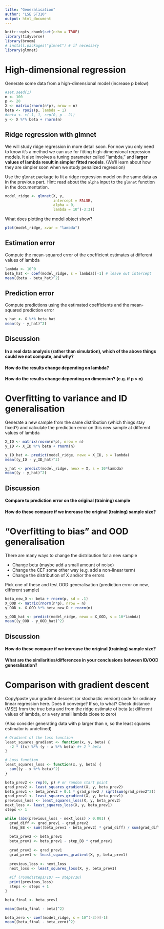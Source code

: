 ```yaml
---
title: "Generalisation"
author: "LSE ST310"
output: html_document
---
```


```r
knitr::opts_chunk$set(echo = TRUE)
library(tidyverse)
library(broom)
# install.packages("glmnet") # if necessary
library(glmnet)
```

# High-dimensional regression

Generate some data from a high-dimensional model (increase p below)

```r
#set.seed(1)
n <- 100
p <- 20
X <- matrix(rnorm(n*p), nrow = n)
beta <- rpois(p, lambda = 1)
#beta <- c(-1, 1, rep(0, p - 2))
y <- X %*% beta + rnorm(n)
```

## Ridge regression with glmnet

We will study ridge regression in more detail soon. For now you only need to know it's a method we can use for fitting high-dimensional regression models. It also involves a tuning parameter called "lambda," and **larger values of lambda result in simpler fitted models**. (We'll learn about how they are simpler soon when we study penalized regression)

Use the `glmnet` package to fit a ridge regression model on the same data as in the previous part. Hint: read about the `alpha` input to the `glmnet` function in the documentation.

```r
model_ridge <- glmnet(X, y,
                      intercept = FALSE,
                      alpha = 0,
                      lambda = 10^(-3:3))
```

What does plotting the model object show?

```r
plot(model_ridge, xvar = "lambda")
```

## Estimation error

Compute the mean-squared error of the coefficient estimates at different values of lambda

```r
lambda <- 10^0
beta_hat <- coef(model_ridge, s = lambda)[-1] # leave out intercept
mean((beta - beta_hat)^2)
```

## Prediction error

Compute predictions using the estimated coefficients and the mean-squared prediction error

```r
y_hat <- X %*% beta_hat
mean((y - y_hat)^2)
```

## Discussion

#### In a real data analysis (rather than simulation), which of the above things could we not compute, and why?

#### How do the results change depending on lambda?

#### How do the results change depending on dimension? (e.g. if p > n)

# Overfitting to variance and ID generalisation

Generate a new sample from the same distribution (which things stay fixed?) and calculate the prediction error on this new sample at different values of lambda

```r
X_ID <- matrix(rnorm(n*p), nrow = n)
y_ID <- X_ID %*% beta + rnorm(n)
```

```r
y_ID_hat <- predict(model_ridge, newx = X_ID, s = lambda)
mean((y_ID - y_ID_hat)^2)
```

```r
y_hat <- predict(model_ridge, newx = X, s = 10*lambda)
mean((y - y_hat)^2)
```

## Discussion

#### Compare to prediction error on the original (training) sample

#### How do these compare if we increase the original (training) sample size?

# "Overfitting to bias" and OOD generalisation

There are many ways to change the distribution for a new sample

- Change beta (maybe add a small amount of noise)
- Change the CEF some other way (e.g. add a non-linear term)
- Change the distribution of X and/or the errors

Pick one of these and test OOD generalisation (prediction error on new, different sample)

```r
beta_new_D <- beta + rnorm(p, sd = .1)
X_OOD <- matrix(rnorm(n*p), nrow = n)
y_OOD <- X_OOD %*% beta_new_D + rnorm(n)
```

```r
y_OOD_hat <- predict(model_ridge, newx = X_OOD, s = 10*lambda)
mean((y_OOD - y_OOD_hat)^2)
```

## Discussion

#### How do these compare if we increase the original (training) sample size?

#### What are the similarities/differences in your conclusions between ID/OOD generalisation?

# Comparison with gradient descent

Copy/paste your gradient descent (or stochastic version) code for ordinary linear regression here. Does it converge? If so, to what? Check distance (MSE) from the true beta and from the ridge estimate of beta (at different values of lambda, or a very small lambda close to zero)

(Also consider generating data with p larger than n, so the least squares estimator is undefined)

```r
# Gradient of the loss function
least_squares_gradient <- function(x, y, beta) {
  -2 * t(x) %*% (y - x %*% beta) #+ 2 * beta
}

# Loss function
least_squares_loss <- function(x, y, beta) {
  sum((y - x %*% beta)^2)
}

beta_prev2 <- rep(0, p) # or random start point
grad_prev2 <- least_squares_gradient(X, y, beta_prev2)
beta_prev1 <- beta_prev2 + 0.1 * grad_prev2 / sqrt(sum(grad_prev2^2))
grad_prev1 <- least_squares_gradient(X, y, beta_prev1)
previous_loss <- least_squares_loss(X, y, beta_prev2)
next_loss <- least_squares_loss(X, y, beta_prev1)
steps <- 1

while (abs(previous_loss - next_loss) > 0.001) {
  grad_diff <- grad_prev1 - grad_prev2
  step_BB <- sum((beta_prev1 - beta_prev2) * grad_diff) / sum(grad_diff^2)
  
  beta_prev2 <- beta_prev1
  beta_prev1 <- beta_prev1 - step_BB * grad_prev1
  
  grad_prev2 <- grad_prev1
  grad_prev1 <- least_squares_gradient(X, y, beta_prev1)  
  
  previous_loss <- next_loss
  next_loss <- least_squares_loss(X, y, beta_prev1)
  
  #if (round(steps/10) == steps/10)
  print(previous_loss)
  steps <- steps + 1
}

beta_final <- beta_prev1 
```

```r
mean((beta_final - beta)^2)
```

```r
beta_zero <- coef(model_ridge, s = 10^(-3))[-1]
mean((beta_final - beta_zero)^2)
```



